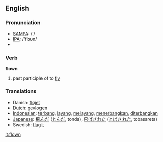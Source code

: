 ==English==

=== Pronunciation ===
*[[w:SAMPA|SAMPA]]: /'/
*[[w:IPA|IPA]]: /'flɔʊn/
*{{audio|en-us-flown.ogg|Audio (US)}}

=== Verb ===

'''flown'''

# past participle of to [[fly]]

=== Translations ===
*Danish: [[fløjet]]
*[[Dutch]]: [[gevlogen]]
*[[Indonesian]]: [[terbang]], [[layang]], [[layang|melayang]], [[terbang|menerbangkan]], [[terbang|diterbangkan]]
*[[Japanese]]: [[飛んだ]] ([[とんだ]], tonda), [[飛ばされた]] ([[とばされた]], tobasareta)
*Swedish: [[flugit]]

[[it:flown]]